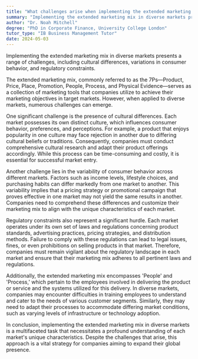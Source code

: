 ```yaml
---
title: "What challenges arise when implementing the extended marketing mix in diverse markets?"
summary: "Implementing the extended marketing mix in diverse markets presents challenges such as cultural differences, varying consumer behaviour, and regulatory constraints."
author: "Dr. Noah Mitchell"
degree: "PhD in Corporate Finance, University College London"
tutor_type: "IB Business Management Tutor"
date: 2024-05-03
---
```


Implementing the extended marketing mix in diverse markets presents a range of challenges, including cultural differences, variations in consumer behavior, and regulatory constraints.

The extended marketing mix, commonly referred to as the 7Ps—Product, Price, Place, Promotion, People, Process, and Physical Evidence—serves as a collection of marketing tools that companies utilize to achieve their marketing objectives in target markets. However, when applied to diverse markets, numerous challenges can emerge.

One significant challenge is the presence of cultural differences. Each market possesses its own distinct culture, which influences consumer behavior, preferences, and perceptions. For example, a product that enjoys popularity in one culture may face rejection in another due to differing cultural beliefs or traditions. Consequently, companies must conduct comprehensive cultural research and adapt their product offerings accordingly. While this process can be time-consuming and costly, it is essential for successful market entry.

Another challenge lies in the variability of consumer behavior across different markets. Factors such as income levels, lifestyle choices, and purchasing habits can differ markedly from one market to another. This variability implies that a pricing strategy or promotional campaign that proves effective in one market may not yield the same results in another. Companies need to comprehend these differences and customize their marketing mix to align with the unique characteristics of each market.

Regulatory constraints also represent a significant hurdle. Each market operates under its own set of laws and regulations concerning product standards, advertising practices, pricing strategies, and distribution methods. Failure to comply with these regulations can lead to legal issues, fines, or even prohibitions on selling products in that market. Therefore, companies must remain vigilant about the regulatory landscape in each market and ensure that their marketing mix adheres to all pertinent laws and regulations.

Additionally, the extended marketing mix encompasses 'People' and 'Process,' which pertain to the employees involved in delivering the product or service and the systems utilized for this delivery. In diverse markets, companies may encounter difficulties in training employees to understand and cater to the needs of various customer segments. Similarly, they may need to adapt their processes to accommodate differing market conditions, such as varying levels of infrastructure or technology adoption.

In conclusion, implementing the extended marketing mix in diverse markets is a multifaceted task that necessitates a profound understanding of each market's unique characteristics. Despite the challenges that arise, this approach is a vital strategy for companies aiming to expand their global presence.
    